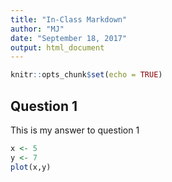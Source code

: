 ```yaml
---
title: "In-Class Markdown"
author: "MJ"
date: "September 18, 2017"
output: html_document
---
```


```r
knitr::opts_chunk$set(echo = TRUE)
```

## Question 1
This is my answer to question 1

```r
x <- 5
y <- 7
plot(x,y)
```

